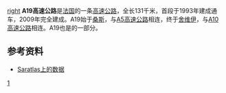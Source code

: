 [[文件:Autoroute_19.png|right]]
'''A19高速公路'''是[[法国|法国]]的一条[[高速公路|高速公路]]，全长131千米，首段于1993年建成通车，2009年完全建成。A19始于[[桑斯|桑斯]]，与[[A5高速公路_(法國)|A5高速公路]]相连，终于[[舍维伊|舍维伊]]，与[[A10高速公路_(法国)|A10高速公路]]相连。A19也是{{link-en|欧洲E511公路|European route E511}}的一部分。

==参考资料==
*[http://saratlas.free.fr/index.php?page=autoroute&route=a19&lang=fr Saratlas上的数据]{{Wayback|url=http://saratlas.free.fr/index.php?page=autoroute&route=a19&lang=fr |date=20120208152553 }}{{fr}}

{{Autoroutes}}

[[Category:法国高速公路|1]]